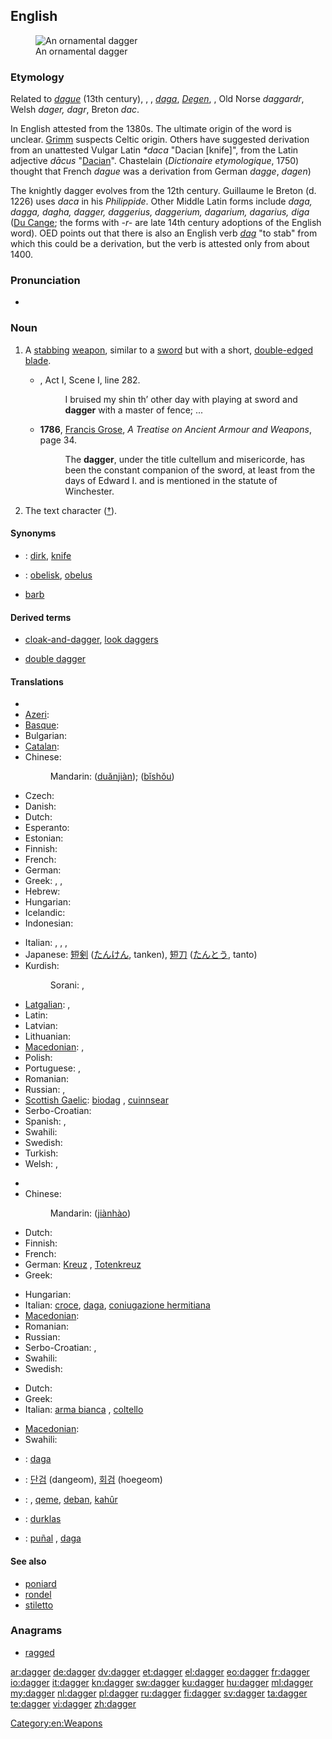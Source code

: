 {{wikipedia|dab=dagger (disambiguation)|dagger}}
==English==
[[Image:Dagger_India_Louvre_MR13434.jpg|thumb|An ornamental dagger]]

===Etymology===
Related to {{etyl|fro}} ''[[dague]]'' (13th century),  {{etyl|oc}}, {{etyl|it}},  {{etyl|es}} ''[[daga]]'', {{etyl|de}} ''[[Degen]]'', {{etyl|gml}} {{term|dagge||knife's point|lang=gml}}, Old Norse ''daggardr'', Welsh ''dager, dagr'', Breton ''dac''.

In English attested from the 1380s.
The ultimate origin of the word is unclear. [http://germazope.uni-trier.de:8080/Projekte/WBB2009/DWB/wbgui_py?lemid=GM03434 Grimm] suspects Celtic origin.
Others have suggested derivation from an unattested Vulgar Latin ''*daca'' "Dacian [knife]", from the Latin adjective ''dācus'' "[http://en.wikipedia.org/wiki/Dacia Dacian]". Chastelain (''Dictionaire etymologique'', 1750) thought that French ''dague'' was a derivation from German ''dagge'', ''dagen'')

The knightly dagger evolves from the 12th century. Guillaume le Breton (d. 1226) uses ''daca'' in his ''Philippide''. Other Middle Latin forms include ''daga, dagga, dagha, dagger, daggerius, daggerium, dagarium, dagarius, diga'' ([http://ducange.enc.sorbonne.fr/DAGGER Du Cange]; the forms with ''-r-'' are late 14th century adoptions of the English word).
OED points out that there is also an English verb ''[[dag]]'' "to stab" from which this could be a derivation, but the verb is attested only from about 1400.

===Pronunciation===
* {{rhymes|æɡə(r)}}

===Noun===
{{en-noun}}

# {{context|weapon}}  A [[stab]]bing [[weapon]], similar to a [[sword]] but with a short, [[double-edged]] [[blade]].
#* {{RQ:Shakespeare Wives}}, Act I, Scene I, line 282.
#*: I bruised my shin th’ other day with playing at sword and '''dagger''' with a master of fence; ...
#* '''1786''', [[w:Francis Grose|Francis Grose]], ''A Treatise on Ancient Armour and Weapons'', page 34.
#*: The '''dagger''', under the title cultellum and misericorde, has been the constant companion of the sword, at least from the days of Edward I. and is mentioned in the statute of Winchester.
# The text character ([[†]]).

====Synonyms====
* {{italbrac|stabbing weapon}}: [[dirk]], [[knife]]
* {{italbrac|text character}}: [[obelisk]], [[obelus]]
* {{italbrac|anything that causes pain like a dagger}} [[barb]]

====Derived terms====
* {{sense|weapon}} [[cloak-and-dagger]], [[look daggers]]
* {{sense|text character}} [[double dagger]]

====Translations====
{{trans-top|a stabbing weapon}}
* {{trreq|Armenian}}
* [[Azeri]]: {{t|az|xəncər}}
* [[Basque]]: {{t|eu|sastagai}}
* Bulgarian: {{t+|bg|кама|f}}
* [[Catalan]]: {{t|ca|daga|f}}
* Chinese:
*: Mandarin: {{zh-ts|[[短]][[劍]]|[[短]][[剑]]}} ([[duǎn]][[jiàn]]); {{zh-ts|匕首|匕首}} ([[bǐ]][[shǒu]])
* Czech: {{t+|cs|dýka|f}}
* Danish: {{t-|da|dolk|c}}
* Dutch: {{t+|nl|dolk|m}}
* Esperanto: {{t-|eo|ponardo|xs=Esperanto}}
* Estonian: {{t|et|pistoda}}
* Finnish: {{t+|fi|tikari}}
* French: {{t+|fr|poignard|m}}
* German: {{t+|de|Dolch|m}}
* Greek: {{t+|el|στιλέτο|n|tr=stiléto}}, {{t+|el|εγχειρίδιο|n|tr=encheirídio}}, {{t+|el|ξιφίδιο|n|tr=xifídio}}
* Hebrew: {{t+|he|פגיון|m|tr=pigyon}}
* Hungarian: {{t+|hu|tőr}}
* Icelandic: {{t-|is|rýtingur|m}}
* Indonesian: {{t-|id|belati|xs=Indonesian}}
{{trans-mid}}
* Italian: {{t-|it|daga|f}}, {{t-|it|pugnale|m}}, {{t-|it|stiletto|m}}, {{t-|it|misericordia|f}}
* Japanese: [[短剣]] ([[たんけん]], tanken), [[短刀]] ([[たんとう]], tanto)
* Kurdish:
*: Sorani: {{t|ku|ده‌بان|tr=deban|sc=ku-Arab}}, {{t|ku|خه‌نجه‌ر|tr=xencer|sc=ku-Arab}}
* [[Latgalian]]: {{tø|ltg|tutyns|m}}, {{tø|ltg|mylyns|m}}
* Latin: {{t-|la|pugio|m}}
* Latvian: {{t|lv|duncis}}
* Lithuanian: {{t|lt|peilis|m}}
* [[Macedonian]]: {{t-|mk|бодеж|m|tr=bódež}},  {{t|mk|кама|f|tr=káma}}
* Polish: {{t+|pl|sztylet|m}}
* Portuguese: {{t+|pt|adaga|f}}, {{t+|pt|punhal|m}}
* Romanian: {{t|ro|pumnal|n}}
* Russian: {{t|ru|стилет}}, {{t+|ru|кинжал|m|tr=kinžál}}
* [[Scottish Gaelic]]: [[biodag]] {{f}}, [[cuinnsear]] {{m}}
* Serbo-Croatian: {{t|sh|bodež|m}}
* Spanish: {{t-|es|daga|f}},  {{t-|es|puñal|m}}
* Swahili: {{t+|sw|jambia|xs=Swahili}}
* Swedish: {{t+|sv|dolk|c}}
* Turkish: {{t|tr|hançer}}
* Welsh: {{t|cy|bidog|m|f|xs=Welsh}},  {{t|cy|bidogau|p|xs=Welsh}}
{{trans-bottom}}

{{trans-top|a text character}}
* {{trreq|Armenian}}
* Chinese:
*: Mandarin: {{zh-ts|[[劍]][[號]]|[[剑]][[号]]}} ([[jiàn]][[hào]])
* Dutch: {{t+|nl|kruis|n}}
* Finnish: {{t+|fi|risti}}
* French: {{t+|fr|croix|f}}
* German: [[Kreuz]] {{n}}, [[Totenkreuz]]
* Greek: {{t+|el|οβελίσκος|m|tr=ovelískos}}
{{trans-mid}}
* Hungarian: {{t+|hu|kereszt}}
* Italian: [[croce]], [[daga]], [[coniugazione hermitiana]] {{m}}
* [[Macedonian]]: {{t-|mk|крст|m|tr=k'rst}}
* Romanian: {{t|ro|semn de carte|n}}
* Russian: {{t+|ru|крестик|m|tr=kr'éstik}}
* Serbo-Croatian: {{t|sh|križ|xs=Serbo-Croatian}}, {{t|sh|krst|xs=Serbo-Croatian}}
* Swahili: {{t+|sw|nyambuo|xs=Swahili}}
* Swedish: {{t+|sv|kors|n}}
{{trans-bottom}}

{{trans-top|anything that causes pain like a dagger}}
* Dutch: {{t+|nl|dolk|m}}
* Greek: {{t|el|σφάχτης|m|tr=sfáchtis|sc=Grek}}
* Italian: [[arma bianca]] {{f}}, [[coltello]] {{m}}
{{trans-mid}}
* [[Macedonian]]: {{t-|mk|бодеж|m|tr=bódež}}
* Swahili: {{t+|sw|nyambuo|xs=Swahili}}
{{trans-bottom}}

{{checktrans-top}}
* {{ttbc|ia}}: [[daga]]
* {{ttbc|ko}}: [[단검]] (dangeom), [[회검]] (hoegeom)
{{trans-mid}}
* {{ttbc|ku}}: {{t|ku|xencer}} {{f}}, [[qeme]], [[deban]], [[kahûr]]
* {{ttbc|lt}}: [[durklas]] {{m}}
* {{ttbc|es}}: [[puñal]] {{m}}, [[daga]] {{f}}
{{trans-bottom}}

====See also====
* [[poniard]]
* [[rondel]]
* [[stiletto]]

===Anagrams===
* [[ragged#English|ragged]]

[[Category:en:Weapons]]

[[ar:dagger]]
[[de:dagger]]
[[dv:dagger]]
[[et:dagger]]
[[el:dagger]]
[[eo:dagger]]
[[fr:dagger]]
[[io:dagger]]
[[it:dagger]]
[[kn:dagger]]
[[sw:dagger]]
[[ku:dagger]]
[[hu:dagger]]
[[ml:dagger]]
[[my:dagger]]
[[nl:dagger]]
[[pl:dagger]]
[[ru:dagger]]
[[fi:dagger]]
[[sv:dagger]]
[[ta:dagger]]
[[te:dagger]]
[[vi:dagger]]
[[zh:dagger]]